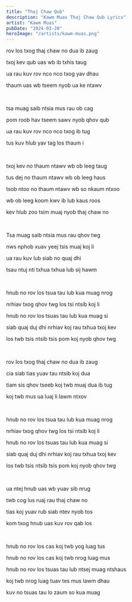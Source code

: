 ```yaml
---
title: "Thaj Chaw Qub"
description: "Kawm Muas Thaj Chaw Qub Lyrics"
artist: "Kawm Muas"
pubDate: "2024-03-20"
heroImage: "/artists/kawm-muas.png"
---
```


rov los txog thaj chaw no dua ib zaug

txoj kev qub uas wb ib txhis taug

ua rau kuv rov nco nco txog yav dhau

thaum uas wb tseem nyob ua ke ntawv

<br />

tsa muag saib ntsia mus rau ob cag

pom roob hav tseem sawv nyob qhov qub

ua rau kuv rov nco nco txog ib tug

tus kuv hlub yav tag los thaum i

<br />

txoj kev no thaum ntawv wb ob leeg taug

tus dej no thaum ntawv wb ob leeg haus

tsob ntoo no thaum ntawv wb so nkaum ntxoo

wb ob leeg koom kwv ib lub kaus roos

kev hlub zoo tsim muaj nyob thaj chaw no

<br />

Tsa muag saib ntsia mus rau qhov twg

nws nphob xuav yeej tsis muaj koj li

ua rau kuv lub siab no quaj dhi

tsau ntuj nti txhua txhua lub sij hawm

<br />

hnub no rov los tsua tau lub kua muag nrog

nrhiav txog qhov twg los tsi ntsib koj li

hnub no rov los tsuas tau lub kua muag si

siab quaj duj dhi nrhiav koj rau txhua txoj kev

los twb tsis ntsib tsis pom koj nyob qhov twg

<br />

rov los txog thaj chaw no dua ib zaug

cia siab tias yuav tau ntsib koj dua

tiam sis qhov tseeb koj twb muaj dua ib tug

koj twb mus ua luaj li lawm ntxov

<br />

hnub no rov los tsua tau lub kua muag nrog

nrhiav txog qhov twg los tsi ntsib koj li

hnub no rov los tsuas tau lub kua muag si

siab quaj duj dhi nrhiav koj rau txhua txoj kev

los twb tsis ntsib tsis pom koj nyob qhov twg

<br />

ua ntej hnub uas wb yuav sib nrug

twb cog lus ruaj rau thaj chaw no

tias koj yuav rub siab ntev nyob tos

kom txog hnub uas kuv rov qab los

<br />

hnub no rov los cas koj twb yog luag tus

hnub no rov los cas koj twb nrog luag mus

hnub no rov los tsuas tau lub ntsej muag ntshaus

koj twb nrog luag tuav tes mus lawm dhau

kuv no tsuas tau lo zaum so kua muag
